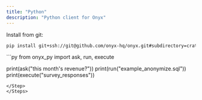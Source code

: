 ```yaml
---
title: "Python"
description: "Python client for Onyx"
---
```


<Steps>
<Step title="Installation">

Install from git:

```bash
pip install git+ssh://git@github.com/onyx-hq/onyx.git#subdirectory=crates/onyx-py
```

</Step>
<Step title="Usage">
```py
from onyx_py import ask, run, execute

print(ask("this month's revenue?"))
print(run("example_anonymize.sql"))
print(execute("survey_responses"))

```
</Step>
</Steps>
```
